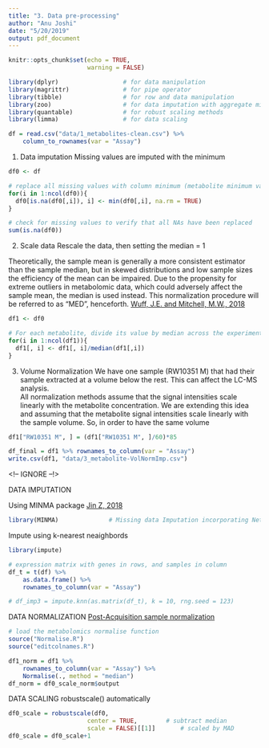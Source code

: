 ```yaml
---
title: "3. Data pre-processing"
author: "Anu Joshi"
date: "5/20/2019"
output: pdf_document
---
```


```r
knitr::opts_chunk$set(echo = TRUE, 
                      warning = FALSE)
```

```r
library(dplyr)                  # for data manipulation
library(magrittr)               # for pipe operator
library(tibble)                 # for row and data manipulation
library(zoo)                    # for data imputation with aggregate min
library(quantable)              # for robust scaling methods
library(limma)                  # for data scaling 

```

```r
df = read.csv("data/1_metabolites-clean.csv") %>%
    column_to_rownames(var = "Assay")
```

1. Data imputation
Missing values are imputed with the minimum
```r
df0 <- df

# replace all missing values with column minimum (metabolite minimum value)
for(i in 1:ncol(df0)){
  df0[is.na(df0[,i]), i] <- min(df0[,i], na.rm = TRUE)
}

# check for missing values to verify that all NAs have been replaced
sum(is.na(df0))
```


2. Scale data
Rescale the data, then setting the median = 1          

Theoretically, the sample mean is generally a more consistent estimator than the sample median, but in skewed distributions and low sample sizes the efficiency of the mean can be impaired. Due to the propensity for extreme outliers in metabolomic data, which could adversely affect the sample mean, the median is used instead. This normalization procedure will be referred to as “MED”, henceforth. [Wuff, J.E. and Mitchell, M.W., 2018](10.4236/abb.2018.98022)   
```r
df1 <- df0

# For each metabolite, divide its value by median across the experimental samples (MED)
for(i in 1:ncol(df1)){
  df1[, i] <- df1[, i]/median(df1[,i])
}
```


3. Volume Normalization
We have one sample (RW10351 M) that had their sample extracted at a volume below the rest. This can affect the LC-MS analysis.         
All normalization methods assume that the signal intensities scale linearly with the metabolite concentration. We are extending this idea and assuming that the metabolite signal intensities scale linearly with the sample volume. So, in order to have the same volume
```r
df1["RW10351 M", ] = (df1["RW10351 M", ]/60)*85
```


```r
df_final = df1 %>% rownames_to_column(var = "Assay")
write.csv(df1, "data/3_metabolite-VolNormImp.csv")
```



<!-- IGNORE --!> 

DATA IMPUTATION

Using MINMA package [Jin Z, 2018](https://www.ncbi.nlm.nih.gov/pmc/articles/PMC5925787/)
```r
library(MINMA)              # Missing data Imputation incorporating Network information in Metabolomics Analysis
```

Impute using k-nearest neaighbords 
```r
library(impute)

# expression matrix with genes in rows, and samples in column
df_t = t(df) %>% 
    as.data.frame() %>%
    rownames_to_column(var = "Assay")

# df_imp3 = impute.knn(as.matrix(df_t), k = 10, rng.seed = 123)
```


DATA NORMALIZATION
[Post-Acquisition sample normalization](https://www.sciencedirect.com/science/article/pii/S0021967315017574?via%3Dihub)
```r
# load the metabolomics normalise function
source("Normalise.R")
source("editcolnames.R")

df1_norm = df1 %>% 
    rownames_to_column(var = "Assay") %>%
    Normalise(., method = "median")
df_norm = df0_scale_norm$output
```


DATA SCALING
robustscale() automatically 
```r
df0_scale = robustscale(df0,
                      center = TRUE,        # subtract median
                      scale = FALSE)[[1]]       # scaled by MAD
df0_scale = df0_scale+1
```